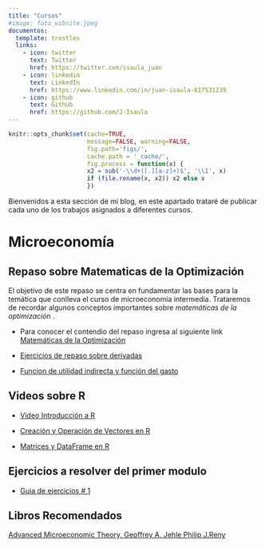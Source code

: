 ---
title: "Cursos"
#image: foto_wibsite.jpeg
documentos:
  template: trestles
  links:
    - icon: twitter
      text: Twitter
      href: https://twitter.com/isaula_juan
    - icon: linkedin
      text: LinkedIn
      href: https://www.linkedin.com/in/juan-isaula-817531239
    - icon: github
      text: Github
      href: https://github.com/J-Isaula
---

```{r setup, include=FALSE}
knitr::opts_chunk$set(cache=TRUE,
                      message=FALSE, warning=FALSE,
                      fig.path='figs/',
                      cache.path = '_cache/',
                      fig.process = function(x) {
                      x2 = sub('-\\d+([.][a-z]+)$', '\\1', x)
                      if (file.rename(x, x2)) x2 else x
                      })
```

Bienvenidos a esta sección de mi blog, en este apartado trataré de publicar cada uno de los trabajos asignados a diferentes cursos.

# Microeconomía

## Repaso sobre Matematicas de la Optimización

El objetivo de este repaso se centra en fundamentar las bases para la temática que conlleva el curso de microeconomia intermedia. Trataremos de recordar algunos conceptos importantes sobre *matemáticas de la optimización* .

-   Para conocer el contendio del repaso ingresa al siguiente link [Matemáticas de la Optimización](https://j-isaula.github.io/micreoeconomics/)

-   [Ejercicios de repaso sobre derivadas](https://drive.google.com/file/d/1mDlg8o0JfWeHp_a5NMdDIvEU_FX6BeDR/view?usp=sharing)

-   [Funcion de utilidad indirecta y función del gasto](https://rpubs.com/Juan-Isaula/1000910)

## Videos sobre R

-   [Video Introducción a R](https://youtu.be/8Z54mDisr_A)

-   [Creación y Operación de Vectores en R](https://youtu.be/UMSp1Vy-sE8)

-   [Matrices y DataFrame en R](https://youtu.be/r5-8gDUh_XU)

## Ejercicios a resolver del primer modulo

-   [Guia de ejercicios \# 1](https://rpubs.com/Juan-Isaula/1000971)

## Libros Recomendados

[Advanced Microeconomic Theory, Geoffrey A. Jehle Philip J.Reny](http://zalamsyah.staff.unja.ac.id/wp-content/uploads/sites/286/2019/11/1-Advanced-Microeconomic-Theory-3rd-Ed.-JEHLE-RENY.pdf)
